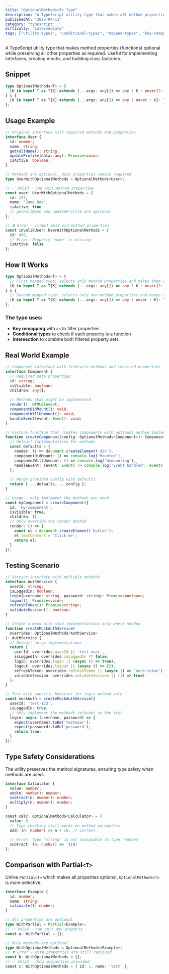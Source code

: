 ```yaml
---
title: "OptionalMethods<T> Type"
description: "A TypeScript utility type that makes all method properties optional while keeping data properties required"
publishedAt: "2025-04-11"
category: "typescript"
difficulty: "intermediate"
tags: ["utility-types", "conditional-types", "mapped-types", "key-remapping"]
---
```


A TypeScript utility type that makes method properties (functions) optional while preserving all other properties as required. Useful for implementing interfaces, creating mocks, and building class factories.

## Snippet

```ts
type OptionalMethods<T> = {
  [K in keyof T as T[K] extends (...args: any[]) => any ? K : never]?: T[K];
} & {
  [K in keyof T as T[K] extends (...args: any[]) => any ? never : K]: T[K];
};
```

## Usage Example

```ts
// Original interface with required methods and properties
interface User {
  id: number;
  name: string;
  getFullName(): string;
  updateProfile(data: any): Promise<void>;
  isActive: boolean;
}

// Methods are optional, data properties remain required
type UserWithOptionalMethods = OptionalMethods<User>;

// ✅ Valid - can omit method properties
const user: UserWithOptionalMethods = {
  id: 123,
  name: "Jane Doe",
  isActive: true
  // getFullName and updateProfile are optional
};

// ❌ Error - cannot omit non-method properties
const invalidUser: UserWithOptionalMethods = {
  id: 456,
  // Error: Property 'name' is missing
  isActive: false
};
```

## How It Works

```ts
type OptionalMethods<T> = {
  // First mapped type: selects only method properties and makes them optional
  [K in keyof T as T[K] extends (...args: any[]) => any ? K : never]?: T[K];
} & {
  // Second mapped type: selects only non-method properties and keeps them required
  [K in keyof T as T[K] extends (...args: any[]) => any ? never : K]: T[K];
};
```

### The type uses:
- **Key remapping** with `as` to filter properties
- **Conditional types** to check if each property is a function
- **Intersection** to combine both filtered property sets

## Real World Example

```ts
// Component interface with lifecycle methods and required properties
interface Component {
  // Required data properties
  id: string;
  isVisible: boolean;
  children: any[];
  
  // Methods that might be implemented
  render(): HTMLElement;
  componentDidMount(): void;
  componentWillUnmount(): void;
  handleEvent(event: Event): void;
}

// Factory function that creates components with optional method implementations
function createComponent(config: OptionalMethods<Component>): Component {
  // Default implementations for methods
  const defaults = {
    render: () => document.createElement('div'),
    componentDidMount: () => console.log('Mounted'),
    componentWillUnmount: () => console.log('Unmounting'),
    handleEvent: (event: Event) => console.log('Event handled', event)
  };
  
  // Merge provided config with defaults
  return { ...defaults, ...config };
}

// Usage - only implement the methods you need
const myComponent = createComponent({
  id: 'my-component',
  isVisible: true,
  children: [],
  // Only override the render method
  render: () => {
    const el = document.createElement('button');
    el.textContent = 'Click me';
    return el;
  }
});
```

## Testing Scenario

```ts
// Service interface with multiple methods
interface AuthService {
  userId: string;
  isLoggedIn: boolean;
  login(username: string, password: string): Promise<boolean>;
  logout(): Promise<void>;
  refreshToken(): Promise<string>;
  validateSession(): boolean;
}

// Create a mock with stub implementations only where needed
function createMockAuthService(
  overrides: OptionalMethods<AuthService>
): AuthService {
  // Default no-op implementations
  return {
    userId: overrides.userId || 'test-user',
    isLoggedIn: overrides.isLoggedIn ?? false,
    login: overrides.login || (async () => true),
    logout: overrides.logout || (async () => {}),
    refreshToken: overrides.refreshToken || (async () => 'mock-token'),
    validateSession: overrides.validateSession || (() => true)
  };
}

// Test with specific behavior for login method only
const mockAuth = createMockAuthService({
  userId: 'test-123',
  isLoggedIn: true,
  // Only implement the methods relevant to the test
  login: async (username, password) => {
    expect(username).toBe('testuser');
    expect(password).toBe('password');
    return true;
  }
});
```

## Type Safety Considerations

The utility preserves the method signatures, ensuring type safety when methods are used:

```ts
interface Calculator {
  value: number;
  add(n: number): number;
  subtract(n: number): number;
  multiply(n: number): number;
}

const calc: OptionalMethods<Calculator> = {
  value: 0,
  // Type checking still works on method parameters
  add: (n: number) => n + 10, // Correct
  
  // Error: Type 'string' is not assignable to type 'number'
  subtract: (n: number) => `${n}` 
};
```

## Comparison with Partial`<T>`

Unlike `Partial<T>` which makes all properties optional, `OptionalMethods<T>` is more selective:

```ts
interface Example {
  id: number;
  name: string;
  calculate(): number;
}

// All properties are optional
type WithPartial = Partial<Example>;
// ✅ Valid - can omit any property
const a: WithPartial = {}; 

// Only methods are optional
type WithOptionalMethods = OptionalMethods<Example>;
// ❌ Error - data properties are still required
const b: WithOptionalMethods = {}; 
// ✅ Valid - data properties provided
const c: WithOptionalMethods = { id: 1, name: 'test' };
```

